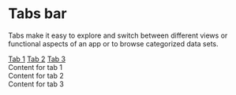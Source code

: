 
<Meta title="Components/TabsBar/Overview" />

# Tabs bar

Tabs make it easy to explore and switch between different views or functional aspects of an app or to browse categorized data sets.

<Canvas>
<nav role="tablist">
  <a href='#tab' aria-controls="tab-content-1" role="tab" aria-selected='true'>Tab 1</a>
  <a href='#tab' aria-controls="tab-content-2" role="tab">Tab 2</a>
  <a href='#tab' aria-controls="tab-content-3" role="tab">Tab 3</a>
</nav>
<section aria-live="polite">
  <article id="tab-content-1" role="tabpanel" aria-hidden='false'>Content for tab 1</article>
  <article id="tab-content-2" role="tabpanel" aria-hidden='true'>Content for tab 2</article>
  <article id="tab-content-3" role="tabpanel" aria-hidden='true'>Content for tab 3</article>
</section>
</Canvas>
